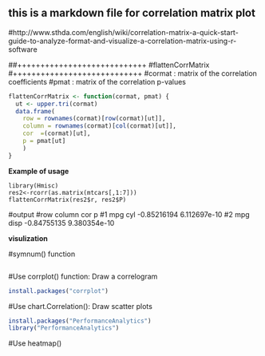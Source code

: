 ## this is a markdown file for correlation matrix plot ##

#http://www.sthda.com/english/wiki/correlation-matrix-a-quick-start-guide-to-analyze-format-and-visualize-a-correlation-matrix-using-r-software


##++++++++++++++++++++++++++++
#flattenCorrMatrix
#++++++++++++++++++++++++++++
#cormat : matrix of the correlation coefficients
#pmat : matrix of the correlation p-values

```r
flattenCorrMatrix <- function(cormat, pmat) {
  ut <- upper.tri(cormat)
  data.frame(
    row = rownames(cormat)[row(cormat)[ut]],
    column = rownames(cormat)[col(cormat)[ut]],
    cor  =(cormat)[ut],
    p = pmat[ut]
    )
}
```



**Example of usage**
```
library(Hmisc)
res2<-rcorr(as.matrix(mtcars[,1:7]))
flattenCorrMatrix(res2$r, res2$P)

```
#output
#row column         cor            p
#1   mpg    cyl -0.85216194 6.112697e-10
#2   mpg   disp -0.84755135 9.380354e-10


**visulization**

#symnum() function
```r


```




#Use corrplot() function: Draw a correlogram
```r
install.packages("corrplot")

```


#Use chart.Correlation(): Draw scatter plots
```r
install.packages("PerformanceAnalytics")
library("PerformanceAnalytics")


```


#Use heatmap()
```r


```
